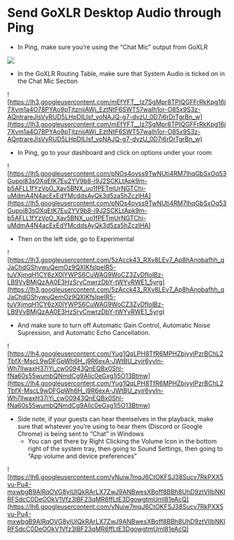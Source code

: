 # Send GoXLR Desktop Audio through Ping

- In Ping, make sure you’re using the “Chat Mic” output from GoXLR

<img src="https://lh3.googleusercontent.com/Y6njdPTfyGTtyuC5vrbAfuhyXvQb7RTACc1AeukvyikO_C0-qx6RB_X-ZbO8Ym_tPCJFxSwKol1cUsAR0uSIYrDLAqdwaAjq4ZSHCruGMEBf7ROFHLGSi6RNQetwRezc5sNtsGYhfdTPsrFr6Q"></img>

- In the GoXLR Routing Table, make sure that System Audio is ticked on in the Chat Mic Section

![https://lh3.googleusercontent.com/mEfYFT__Iz7SgMpr8TPIQGFFrRkKpg16j7Xvm1a4O78PYAo9pTjtznijAWj_EztNtF6SWT57waIh1or-O85x9S3z-AQntrareJlsVyRUD5LHpDILIsf_yoNAJQ-g7-dvzU_0D7i6rDrTgrBn_w](https://lh3.googleusercontent.com/mEfYFT__Iz7SgMpr8TPIQGFFrRkKpg16j7Xvm1a4O78PYAo9pTjtznijAWj_EztNtF6SWT57waIh1or-O85x9S3z-AQntrareJlsVyRUD5LHpDILIsf_yoNAJQ-g7-dvzU_0D7i6rDrTgrBn_w)

- In Ping, go to your dashboard and click on options under your room

![https://lh5.googleusercontent.com/pNOs4ovss9TwNUti4RM7lhqGbSxOq53Gupoi83sOXqEtK7Eu2YV9b8-i9J2SCKLtApk9m-b5AFLL1fYzVoO_Xav5BNX_uo1fPETmUrNGTChi-uMdmA4N4acExEdYMcddsAyQk3d5za5hZczIHA](https://lh5.googleusercontent.com/pNOs4ovss9TwNUti4RM7lhqGbSxOq53Gupoi83sOXqEtK7Eu2YV9b8-i9J2SCKLtApk9m-b5AFLL1fYzVoO_Xav5BNX_uo1fPETmUrNGTChi-uMdmA4N4acExEdYMcddsAyQk3d5za5hZczIHA)

- Then on the left side, go to Experimental

![https://lh3.googleusercontent.com/5zAcck43_RXv8LEv7_Ap8hAnobafhh_qJaChdGShywuQemOz9QXIKfsIpeIR5-tuVXjmqH1CY6zX0lYWPS6CuWAG9WoCZ3ZvDfIolBz-LB9VvBMjQzAA0E3HzSryCnwrzDbY-tWYyRWE1_5yrg](https://lh3.googleusercontent.com/5zAcck43_RXv8LEv7_Ap8hAnobafhh_qJaChdGShywuQemOz9QXIKfsIpeIR5-tuVXjmqH1CY6zX0lYWPS6CuWAG9WoCZ3ZvDfIolBz-LB9VvBMjQzAA0E3HzSryCnwrzDbY-tWYyRWE1_5yrg)

- And make sure to turn off Automatic Gain Control, Automatic Noise Supression, and Automatic Echo Cancellation.

![https://lh4.googleusercontent.com/Yug1QqLPH8TfR6MPHZbjyyIPzrBChL2TbfX-MscL9wDFGpWh6H_j9R6exA-JWtBU_zyir6yyIn-Wh7lIwaxH37iYi_cw00943QnEQBx0Shl-fNa60s55wumbQNmdCg9AIic0eGxg1j5O13Btmw](https://lh4.googleusercontent.com/Yug1QqLPH8TfR6MPHZbjyyIPzrBChL2TbfX-MscL9wDFGpWh6H_j9R6exA-JWtBU_zyir6yyIn-Wh7lIwaxH37iYi_cw00943QnEQBx0Shl-fNa60s55wumbQNmdCg9AIic0eGxg1j5O13Btmw)

- Side note, if your guests can hear themselves in the playback, make sure that whatever you’re using to hear them (Discord or Google Chrome) is being sent to “Chat” in Windows
  - You can get there by Right Clicking the Volume Icon in the bottom right of the system tray, then going to Sound Settings, then going to “App volume and device preferences”

![https://lh6.googleusercontent.com/yNuiw7mqJ6CtOKFSJ38Sucv7RkPXX5vu-Pu4-mxwbgB9AlRqOVG8ylUlQkRArLX7ZwJ9ANBwesXBoff8BBh8UhD9ztVIIbNKIRFSdcC0DeOOkV1Vfz3lBF23qMR6ffLtE3DgowgtmUml81eAcQ](https://lh6.googleusercontent.com/yNuiw7mqJ6CtOKFSJ38Sucv7RkPXX5vu-Pu4-mxwbgB9AlRqOVG8ylUlQkRArLX7ZwJ9ANBwesXBoff8BBh8UhD9ztVIIbNKIRFSdcC0DeOOkV1Vfz3lBF23qMR6ffLtE3DgowgtmUml81eAcQ)
